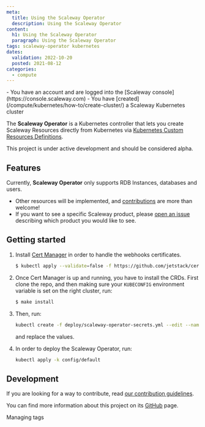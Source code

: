 ```yaml
---
meta:
  title: Using the Scaleway Operator
  description: Using the Scaleway Operator
content:
  h1: Using the Scaleway Operator
  paragraph: Using the Scaleway Operator
tags: scaleway-operator kubernetes
dates:
  validation: 2022-10-20
  posted: 2021-08-12
categories:
  - compute
---
```


<Message type="requirement">
  - You have an account and are logged into the [Scaleway console](https://console.scaleway.com)
  - You have [created](/compute/kubernetes/how-to/create-cluster/) a Scaleway Kubernetes cluster
</Message>


The **Scaleway Operator** is a Kubernetes controller that lets you create Scaleway Resources directly from Kubernetes via [Kubernetes Custom Resources Definitions](https://kubernetes.io/docs/concepts/extend-kubernetes/api-extension/custom-resources/).

<Message type="important">
  This project is under active development and should be considered alpha.
</Message>

## Features

Currently, **Scaleway Operator** only supports RDB Instances, databases and users. 

<Message type="note">

* Other resources will be implemented, and [contributions](https://github.com/scaleway/scaleway-operator/blob/main/CONTRIBUTING.md) are more than welcome!
* If you want to see a specific Scaleway product, please [open an issue](https://github.com/scaleway/scaleway-operator/issues/new) describing which product you would like to see.

</Message>

## Getting started

1. Install [Cert Manager](https://cert-manager.io/docs/installation/kubernetes/) in order to handle the webhooks certificates.
    ```bash
    $ kubectl apply --validate=false -f https://github.com/jetstack/cert-manager/releases/download/v1.7.1/cert-manager.yaml
    ```
2. Once Cert Manager is up and running, you have to install the CRDs. First clone the repo, and then making sure your `KUBECONFIG` environment variable is set on the right cluster, run:
    ```bash
    $ make install
    ```
3. Then, run:
    ```bash
    kubectl create -f deploy/scaleway-operator-secrets.yml --edit --namespace=scaleway-operator-system
    ```

    and replace the values.
4. In order to deploy the Scaleway Operator, run:
    ```bash
    kubectl apply -k config/default
    ```

## Development

If you are looking for a way to contribute, read [our contribution guidelines](https://github.com/scaleway/scaleway-operator/blob/main/CONTRIBUTING.md).

You can find more information about this project on its [GitHub](https://github.com/scaleway/scaleway-operator) page.


<Navigation title="See Also">
  <PreviousButton to="/compute/kubernetes/api-cli/managing-tags/">Managing tags</PreviousButton>
</Navigation>